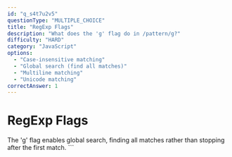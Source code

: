```yaml
---
id: "q_s4t7u2v5"
questionType: "MULTIPLE_CHOICE"
title: "RegExp Flags"
description: "What does the 'g' flag do in /pattern/g?"
difficulty: "HARD"
category: "JavaScript"
options:
  - "Case-insensitive matching"
  - "Global search (find all matches)"
  - "Multiline matching"
  - "Unicode matching"
correctAnswer: 1
---
```


# RegExp Flags

The 'g' flag enables global search, finding all matches rather than stopping after the first match.
\`\`\`

